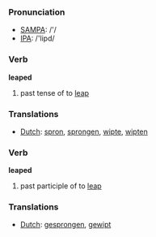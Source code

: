 === Pronunciation ===
*[[w:SAMPA|SAMPA]]: /'/
*[[w:IPA|IPA]]: /'lipd/

=== Verb ===

'''leaped'''

# past tense of to [[leap]]

=== Translations ===
*[[Dutch]]: [[spron]], [[sprongen]], [[wipte]], [[wipten]]

=== Verb ===

'''leaped'''

# past participle of to [[leap]]

=== Translations ===
*[[Dutch]]: [[gesprongen]], [[gewipt]]